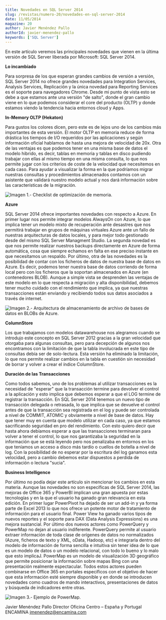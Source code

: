 ```yaml
---
title: Novedades en SQL Server 2014
slug: /revistas/numero-20/novedades-en-sql-server-2014
date: 11/05/2014
magazine: 20
author: Javier Menéndez Pallo
authorId: javier-menendez-pallo
keywords: ['SQL Server']
---
```



<ArticleHeader frontmatter={props.pageContext.frontmatter} />



​En este artículo veremos las principales novedades que vienen en la última versión de SQL Server liberada por Microsoft: SQL Server 2014.

**Lo incambiado**

Para sorpresa de los que esperan grandes cambios de versión a versión, SQL Server 2014 no ofrece grandes novedades para Integration Services, Analysis Services, Replicación y la única novedad para Reporting Services es el soporte para navegadores Chrome. Desde mi punto de vista esto se debe a que estamos ante una versión "de salto", donde el gran cambio viene en lo que podemos considerar el core del producto (OLTP) y donde estamos viendo la tendencia hacia entornos cloud y Apps.

**In-Memory OLTP (Hekaton)**

Para gustos los colores dicen, pero este es de lejos uno de los cambios más importantes de esta versión. El motor OLTP en memoria reduce de forma drástica los tiempos de I/O requeridos por las aplicaciones y según información oficial hablamos de hasta una mejora de velocidad de 20x. Otra de las ventajas es que podemos tener en una misma base de datos el modelo hibrido, es decir, tablas en memoria y tablas en disco pudiendo trabajar con ellas al mismo tiempo en una misma consulta, lo que nos permite jugar con los criterios de coste de la velocidad que necesitemos en cada caso. Para ayudar a visualizar la forma en la que podríamos migrar nuestras consultas y procedimientos almacenados contamos con un asistente que validará nuestro modelo actual y nos dará información sobre las características de la migración.

![Imagen 1.- Checklist de optimización de memoria.](../../../images/numero20/novedades-en-sql-server-2014/imagen1.png)

**Azure**

SQL Server 2014 ofrece importantes novedades con respecto a Azure. En primer lugar nos permite integrar modelos AlwaysOn con Azure, lo que implica tener un modelo mixto de recuperación ante desastres que nos permitirá trabajar en grupos de máquinas virtuales Azure ante un fallo de nuestras arquitecturas de datos locales, y para mejor todo gestionado desde del mismo SQL Server Managment Studio. La segunda novedad es que nos permite realizar nuestros backups directamente en Azure de forma automática, cosa que siempre echamos en falta en ese preciso instante en que necesitamos un respaldo. Por último, otra de las novedades es la posibilidad de contar con los ficheros de datos de nuestra base de datos en Azure. Es decir, podemos tener nuestra base de datos corriendo de forma local pero con los ficheros que la soportan almacenados en Azure (en contenedores BLOB). Aunque a simple vista se desprenden las ventajas de este modelo en lo que respecta a migración y alta disponibilidad, debemos tener mucho cuidado con el rendimiento que implica, ya que nuestras transacciones están enviando y recibiendo todos sus datos asociados a través de internet.

![Imagen 2.- Arquitectura de almacenamiento de archivo de bases de datos en BLOBs de Azure.](../../../images/numero20/novedades-en-sql-server-2014/imagen2.png)

**ColumnStore**

Los que trabajamos con modelos datawarehouse nos alegramos cuando se introdujo este concepto en SQL Server 2012 gracias a la gran velocidad que otorgaba para algunas consultas, pero para decepción de algunos nos encontramos con la limitación de que la tabla involucrada en este tipo de consultas debía ser de solo-lectura. Esta versión ha eliminado la limitación, lo que nos permite realizar cambios en la tabla en cuestión sin necesidad de borrar y volver a crear el índice ColumnStore.

**Duración de las Transacciones**

Como todos sabemos, uno de los problemas al utilizar transacciones es la necesidad de "esperar" que la transacción termine para devolver el control a la aplicación y esto implica que debemos esperar a que el LOG termine de registrar la transacción. En SQL Server 2014 tenemos un nuevo tipo de transacción delegada o retrasada, lo que implica que se devuelve el control antes de que la transacción sea registrada en el log y puede ser controlada a nivel de COMMIT, ATOMIC y obviamente a nivel de base de datos. Hay que tener muy en cuenta que modelo utilizar en cada caso, ya que estamos sacrificando seguridad en pro del rendimiento. Con esto quiero decir que hasta ahora debíamos esperar a que las transacciones terminaran para volver a tener el control, lo que nos garantizaba la seguridad en la información que se está leyendo pero nos penalizaba en entornos en los que teníamos un acceso a disco más tardío o cuellos de botella a nivel de log. Con la posibilidad de no esperar por la escritura del log ganamos esta velocidad, pero a cambio debemos estar dispuestos a perdida de información o lectura "sucia".

**Business Intelligence**

Por último no podía dejar este artículo sin mencionar los cambios en esta materia. Aunque las novedades no son específicas de SQL Server 2014, las mejoras de Office 365 y PowerBI implican una gran apuesta por estas tecnologías y en la que el usuario ha ganado gran relevancia en esta edición. En primer lugar PowerPivot ha dejado de ser un add-in y ya forma parte de Excel 2013 lo que nos ofrece un potente motor de tratamiento de información para el usuario final. Power View ha ganado varios tipos de nuevos reportes y el soporte para DAX (Data Analysis Expressions) es una mejora sustancial. Por último dos nuevos actores como PowerQuery y PowerMap no dejan al usuario indiferente. PowerQuery permite al usuario extraer información de toda clase de orígenes de datos no normalizados (Azure, ficheros de texto y XML, oData, Hadoop, etc) e integrarla dentro del modelo de información de forma sencilla e intuitiva sin tener idea de lo que es un modelo de datos o un modelo relacional, con todo lo bueno y lo malo que esto implicaJ. PowerMap es un modelo de visualización 3D geográfico que permite posicionar la información sobre mapas Bing con una presentación realmente espectacular. Todos estos actores pueden combinarse en Office 365 en portales específicos con el objetivo de hacer que esta información esté siempre disponible y en donde se introducen novedades como cuadros de mando interactivos, presentaciones de datos y búsqueda de indicadores entre otras.

![Imagen 3.- Ejemplo de PowerMap.](../../../images/numero20/novedades-en-sql-server-2014/imagen3.png)


Javier Menéndez Pallo
Director Oficina Centro – España y Portugal 
ENCAMINA
[jmenendez@encamina.com](mailto&#58;jmenendez@encamina.com)

